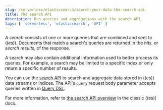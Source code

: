 ```yaml
---
slug: /serverless/elasticsearch/search-your-data-the-search-api
title: The search API
description: Run queries and aggregations with the search API.
tags: [ 'serverless', 'elasticsearch', 'API' ]
---
```


<DocBadge template="technical preview" />

A _search_ consists of one or more queries that are combined and sent to ((es)).
Documents that match a search's queries are returned in the _hits_, or
_search results_, of the response.

A search may also contain additional information used to better process its
queries. For example, a search may be limited to a specific index or only return
a specific number of results.

You can use the [search API](https://www.elastic.co/docs/api/doc/elasticsearch-serverless/group/endpoint-search) to search and
aggregate data stored in ((es)) data streams or indices.
The API's `query` request body parameter accepts queries written in
[Query DSL](((ref))/query-dsl.html).

For more information, refer to [the search API overview](((ref))/search-your-data.html) in the classic ((es)) docs.
